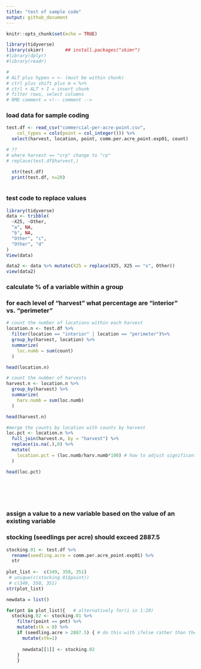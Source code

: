 ```yaml
---
title: "test of sample code"
output: github_document
---
```


```r
knitr::opts_chunk$set(echo = TRUE)
```

```r

library(tidyverse)
library(skimr)        ## install.packages("skimr")
#library(dplyr)
#library(readr)

#
# ALT plus hypen = <- (must be within chunk)
# ctrl plus shift plus m = %>% 
# ctrl + ALT + I = insert chunk
# filter rows, select columns
# RMD comment = <!-- comment -->

```

### load data for sample coding

```r
test.df <- read_csv("commercial-per-acre-point.csv", 
    col_types = cols(point = col_integer())) %>% 
  select(harvest, location, point, comm.per.acre_point.exp01, count)

# ??
# where harvest == "crp" change to "rp"
# replace(test.df$harvest,)

  str(test.df)
  print(test.df, n=20)
  
```
### test code to replace values 

```r
library(tidyverse)
data <- tribble(
  ~X25, ~Other,
  "a", NA,
  "b", NA,
  "Other", "c",
  "Other", "d"
)
View(data)

data2 <- data %>% mutate(X25 = replace(X25, X25 == "x", Other))
view(data2)

```



### calculate % of a variable within a group
### for each level of "harvest" what percentage are "interior" vs. "perimeter"

```r
# count the number of locations within each harvest
location.n <- test.df %>% 
  filter(location == "interior" | location == "perimeter")%>% 
  group_by(harvest, location) %>% 
  summarize(
    loc.numb = sum(count)
  )

head(location.n)

# count the number of harvests
harvest.n <- location.n %>% 
  group_by(harvest) %>% 
  summarize(
    harv.numb = sum(loc.numb)
  )

head(harvest.n)

#merge the counts by location with counts by harvest
loc.pct <- location.n %>% 
  full_join(harvest.n, by = "harvest") %>% 
  replace(is.na(.),0) %>% 
  mutate(
    location.pct = (loc.numb/harv.numb*100) # how to adjust significant digits?
  )

head(loc.pct)




 

```



### assign a value to a new variable based on the value of an existing variable
### stocking (seedlings per acre) should exceed 2887.5

```r

stocking.01 <- test.df %>% 
  rename(seedling.acre = comm.per.acre_point.exp01) %>% 
  str
  
plot_list <-  c(349, 350, 351)
 # unique(c(stocking.01$point))
 # c(349, 350, 351)
str(plot_list)

newdata = list()

for(pnt in plot_list){   # alternatively for(i in 1:20)
  stocking.02 <- stocking.01 %>% 
    filter(point == pnt) %>% 
    mutate(stk = 0) %>% 
    if (seedling.acre > 2887.5) { # do this with ifelse rather than the initial "stk=0"
      mutate(stk=1)
      
      newdata[[1]] <- stocking.02
    }
    }


```



### 